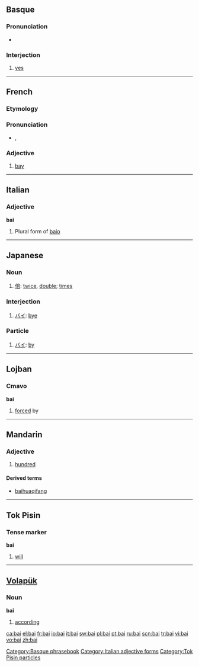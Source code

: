 {{rfc|Tense marker unknown/invalid header}}
{{also|bāi|bái|bǎi|bài|băi}}
==Basque==

===Pronunciation===
* {{IPA|/baj/|lang=eu}}

===Interjection===
{{infl|eu|interjection}}

# [[yes]]

[[Category:Basque phrasebook]]

----

==French==

===Etymology===
{{etyl|la|fr}} {{term|lang=la|badius}}

===Pronunciation===
* {{IPA|/bɛ/|lang=fr}}, {{SAMPA|/bE/}}

===Adjective===
{{fr-adj}}

# [[bay]]

----

==Italian==

===Adjective===
'''bai''' {{m}}

# Plural form of [[baio]]

[[Category:Italian adjective forms]]

----

==Japanese==

===Noun===
{{ja-noun|r|hira=ばい|hidx=はい'}}

# [[倍]]: [[twice]], [[double]]; [[times]]

===Interjection===
{{ja-pos|r|interjection|kata=バイ|hidx=はい'}}

# [[バイ]]: [[bye]]

===Particle===
{{ja-pos|r|particle|kata=バイ|hidx=はい'}}

# [[バイ]]: [[by]]

----

==Lojban==

===Cmavo===
'''bai'''

# [[forced]] by

----

==Mandarin==

===Adjective===
{{cmn-adj|p|pin=bai3|pint=bai3|tas=百}}

# [[hundred]]

====Derived terms====
* [[baihuaqifang]]

----

==Tok Pisin==

===Tense marker===
'''bai'''

# [[will]]

[[Category:Tok Pisin particles]]

----

==[[Volapük]]==

===Noun===
'''bai'''

# [[according]]

[[ca:bai]]
[[el:bai]]
[[fr:bai]]
[[io:bai]]
[[it:bai]]
[[sw:bai]]
[[pl:bai]]
[[pt:bai]]
[[ru:bai]]
[[scn:bai]]
[[tr:bai]]
[[vi:bai]]
[[vo:bai]]
[[zh:bai]]